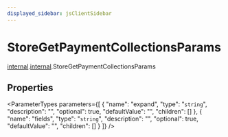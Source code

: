 ```yaml
---
displayed_sidebar: jsClientSidebar
---
```



# StoreGetPaymentCollectionsParams

[internal](../../admin_discounts/modules/admin_discounts.internal.mdx).[internal](../modules/admin_discounts.internal.internal.mdx).StoreGetPaymentCollectionsParams

## Properties

<ParameterTypes parameters={[
  {
    "name": "expand",
    "type": "`string`",
    "description": "",
    "optional": true,
    "defaultValue": "",
    "children": []
  },
  {
    "name": "fields",
    "type": "`string`",
    "description": "",
    "optional": true,
    "defaultValue": "",
    "children": []
  }
]} />
